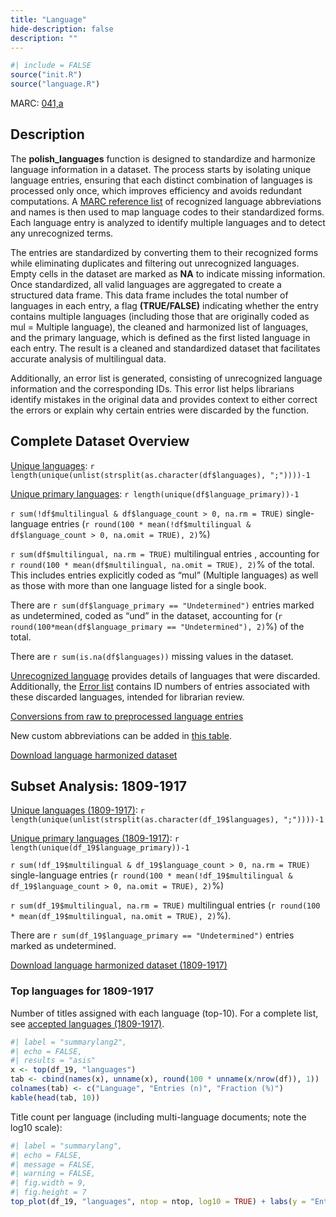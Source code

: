 ```yaml
---
title: "Language"
hide-description: false
description: ""
---
```


```r
#| include = FALSE
source("init.R")
source("language.R")
```

MARC: [041,a](https://www.loc.gov/marc/bibliographic/bd041.html)

## Description

The **polish_languages** function is designed to standardize and harmonize language information in a dataset. The process starts by isolating unique language entries, ensuring that each distinct combination of languages is processed only once, which improves efficiency and avoids redundant computations. A [MARC reference list](https://www.loc.gov/marc/languages/language_code.html) of recognized language abbreviations and names is then used to map language codes to their standardized forms. Each language entry is analyzed to identify multiple languages and to detect any unrecognized terms.

The entries are standardized by converting them to their recognized forms while eliminating duplicates and filtering out unrecognized languages. Empty cells in the dataset are marked as **NA** to indicate missing information. Once standardized, all valid languages are aggregated to create a structured data frame. This data frame includes the total number of languages in each entry, a flag **(TRUE/FALSE)** indicating whether the entry contains multiple languages (including those that are originally coded as mul = Multiple language), the cleaned and harmonized list of languages, and the primary language, which is defined as the first listed language in each entry. The result is a cleaned and standardized dataset that facilitates accurate analysis of multilingual data.

Additionally, an error list is generated, consisting of unrecognized language information and the corresponding IDs. This error list helps librarians identify mistakes in the original data and provides context to either correct the errors or explain why certain entries were discarded by the function. 

## Complete Dataset Overview

[Unique languages](dataTable/data_table.html?path=https://a3s.fi/swift/v1/AUTH_3c0ccb602fa24298a6fe3ae224ca022f/fennica-container/output.tables/languages_accepted.csv):  `r length(unique(unlist(strsplit(as.character(df$languages), ";"))))-1` 

[Unique primary languages](dataTable/data_table.html?path=https://a3s.fi/swift/v1/AUTH_3c0ccb602fa24298a6fe3ae224ca022f/fennica-container/output.tables/language_primary_accepted.csv): `r length(unique(df$language_primary))-1` 

`r sum(!df$multilingual & df$language_count > 0, na.rm = TRUE)` single-language entries (`r round(100 * mean(!df$multilingual & df$language_count > 0, na.omit = TRUE), 2)`%)

`r sum(df$multilingual, na.rm = TRUE)` multilingual entries , accounting for `r round(100 * mean(df$multilingual, na.omit = TRUE), 2)`% of the total. This includes entries explicitly coded as "mul" (Multiple languages) as well as those with more than one language listed for a single book.

There are `r sum(df$language_primary == "Undetermined")` entries marked as undetermined, coded as "und" in the dataset, accounting for (`r round(100*mean(df$language_primary == "Undetermined"), 2)`%) of the total. 
 
There are `r sum(is.na(df$languages))` missing values in the dataset. 

[Unrecognized language](dataTable/data_table.html?path=https://a3s.fi/swift/v1/AUTH_3c0ccb602fa24298a6fe3ae224ca022f/fennica-container/output.tables/language_discarded.csv) provides details of languages that were discarded. Additionally, the [Error list](dataTable/data_table.html?path=https://a3s.fi/swift/v1/AUTH_3c0ccb602fa24298a6fe3ae224ca022f/fennica-container/output.tables/language_discarded_id.csv) contains ID numbers of entries associated with these discarded languages, intended for librarian review.

[Conversions from raw to preprocessed language entries](dataTable/data_table.html?path=https://a3s.fi/swift/v1/AUTH_3c0ccb602fa24298a6fe3ae224ca022f/fennica-container/output.tables/language_conversions.csv)

New custom abbreviations can be added in [this table](dataTable/data_table.html?path=https://a3s.fi/swift/v1/AUTH_3c0ccb602fa24298a6fe3ae224ca022f/fennica-container/output.tables/language_abbreviations.csv).

[Download language harmonized dataset](https://a3s.fi/swift/v1/AUTH_3c0ccb602fa24298a6fe3ae224ca022f/fennica-container/output.tables/language.csv)

## Subset Analysis: 1809-1917

[Unique languages (1809-1917)](dataTable/data_table.html?path=https://a3s.fi/swift/v1/AUTH_3c0ccb602fa24298a6fe3ae224ca022f/fennica-container/output.tables/languages_accepted_19.csv): `r length(unique(unlist(strsplit(as.character(df_19$languages), ";"))))-1`

[Unique primary languages  (1809-1917)](dataTable/data_table.html?path=https://a3s.fi/swift/v1/AUTH_3c0ccb602fa24298a6fe3ae224ca022f/fennica-container/output.tables/language_primary_accepted_19.csv): `r length(unique(df_19$language_primary))-1` 

`r sum(!df_19$multilingual & df_19$language_count > 0, na.rm = TRUE)` single-language entries (`r round(100 * mean(!df_19$multilingual & df_19$language_count > 0, na.omit = TRUE), 2)`%)

`r sum(df_19$multilingual, na.rm = TRUE)` multilingual entries (`r round(100 * mean(df_19$multilingual, na.omit = TRUE), 2)`%).

There are `r sum(df_19$language_primary == "Undetermined")` entries marked as undetermined.


[Download language harmonized dataset (1809-1917)](https://a3s.fi/swift/v1/AUTH_3c0ccb602fa24298a6fe3ae224ca022f/fennica-container/output.tables/language_19.csv)

### Top languages for 1809-1917

Number of titles assigned with each language (top-10). For a complete list, see [accepted languages (1809-1917)](dataTable/data_table.html?path=https://a3s.fi/swift/v1/AUTH_3c0ccb602fa24298a6fe3ae224ca022f/fennica-container/output.tables/languages_accepted_19.csv).

```r
#| label = "summarylang2",
#| echo = FALSE,
#| results = "asis"
x <- top(df_19, "languages")
tab <- cbind(names(x), unname(x), round(100 * unname(x/nrow(df)), 1))
colnames(tab) <- c("Language", "Entries (n)", "Fraction (%)")
kable(head(tab, 10))
```

Title count per language (including multi-language documents; note the log10 scale):

```r
#| label = "summarylang",
#| echo = FALSE,
#| message = FALSE,
#| warning = FALSE,
#| fig.width = 9,
#| fig.height = 7
top_plot(df_19, "languages", ntop = ntop, log10 = TRUE) + labs(y = "Entries (n)")
```


